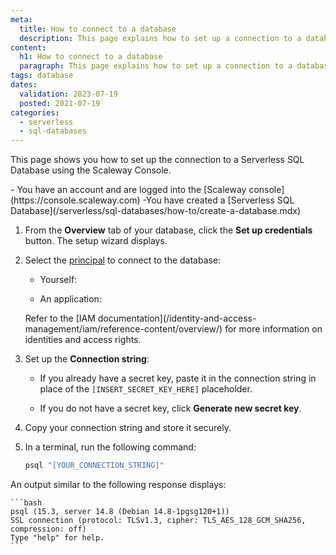 ```yaml
---
meta:
  title: How to connect to a database
  description: This page explains how to set up a connection to a database
content:
  h1: How to connect to a database
  paragraph: This page explains how to set up a connection to a database
tags: database 
dates:
  validation: 2023-07-19
  posted: 2021-07-19
categories:
  - serverless
  - sql-databases
---
```


This page shows you how to set up the connection to a Serverless SQL Database using the Scaleway Console.

<Macro id="iam-requirements" />

<Message type="requirement">
  - You have an account and are logged into the [Scaleway console](https://console.scaleway.com)
  -You have created a [Serverless SQL Database](/serverless/sql-databases/how-to/create-a-database.mdx)
</Message>

1. From the **Overview** tab of your database, click the **Set up credentials** button. The setup wizard displays.

2. Select the [principal](/identity-and-access-management/iam/concepts/#principal) to connect to the database:

    - Yourself: 

    - An application: 

    <Message type="note">
        Refer to the [IAM documentation](/identity-and-access-management/iam/reference-content/overview/) for more information on identities and access rights.
    </Message>

3. Set up the **Connection string**:

    - If you already have a secret key, paste it in the connection string in place of the ``[INSERT_SECRET_KEY_HERE]`` placeholder.

    - If you do not have a secret key, click **Generate new secret key**.

4. Copy your connection string and store it securely.

5. In a terminal, run the following command:

    ```bash
    psql "[YOUR_CONNECTION_STRING]"
    ```

An output similar to the following response displays:

    ```bash
    psql (15.3, server 14.8 (Debian 14.8-1pgsg120+1))
    SSL connection (protocol: TLSv1.3, cipher: TLS_AES_128_GCM_SHA256, compression: off)
    Type "help" for help.
    ```